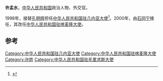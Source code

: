 '''许孟水'''，[[中华人民共和国|中华人民共和国]]政治人物、外交官。

1998年，接替[[孔明辉|孔明辉]]担任[[中国驻几内亚大使列表|中华人民共和国驻几内亚大使]]<ref>{{cite web|author=中华人民共和国外交部|title=中国驻几内亚历任大使|url=http://www.mfa.gov.cn/chn/pds/ziliao/wjrw/2167/2170/t9190.htm|publisher=中华人民共和国外交部|accessdate=2012-03-03}}</ref>。2000年，由[[石同宁|石同宁]]接任，其改任[[中国驻喀麦隆大使列表|中华人民共和国驻喀麦隆大使]]。

== 参考 ==
{{reflist}}
{{start box}}
{{s-dip}}
{{succession box|[[孔明辉|孔明辉]]|[[石同宁|石同宁]]|[[中国驻几内亚大使列表|中华人民共和国驻几内亚大使]]|1998年3月-2000年10月}}
{{succession box|[[高如铭|高如铭]]|[[王四法|王四法]]|[[中国驻喀麦隆大使列表|中华人民共和国驻喀麦隆大使]]|2000年12月-2003年12月}}
{{succession box|[[王富元|王富元]]|[[高玉琛|高玉琛]]|[[中國駐毛里裘斯大使列表|中華人民共和國駐毛里裘斯大使]]|2004年1月－2006年2月}}
{{end box}}
{{中国政治人物小作品}}

[[Category:中华人民共和国驻几内亚大使|Category:中华人民共和国驻几内亚大使]]
[[Category:中华人民共和国驻喀麦隆大使|Category:中华人民共和国驻喀麦隆大使]]
[[Category:许姓|Category:许姓]]
[[Category:中华人民共和国驻毛里求斯大使|Category:中华人民共和国驻毛里求斯大使]]